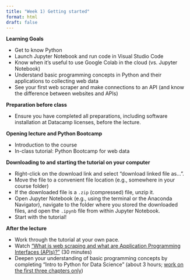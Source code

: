 ```yaml
---
title: "Week 1) Getting started"
format: html
draft: false
---
```


__Learning Goals__

- Get to know Python
- Launch Jupyter Notebook and run code in Visual Studio Code
- Know when it’s useful to use Google Colab in the cloud (vs. Jupyter Notebook)
- Understand basic programming concepts in Python and their applications to collecting web data
- See your first web scraper and make connections to an API (and know the difference between websites and APIs)

__Preparation before class__

- Ensure you have completed all preparations, including software installation at Datacamp licenses, before the lecture. 

__Opening lecture and Python Bootcamp__

- Introduction to the course
- In-class tutorial: Python Bootcamp for web data

::: {.callout-note}
__Downloading to and starting the tutorial on your computer__

- Right-click on the download link and select "download linked file as...".
- Move the file to a convenient file location (e.g., somewhere in your course folder)
- If the downloaded file is a `.zip` (compressed) file, unzip it.
- Open Jupyter Notebook (e.g., using the terminal or the Anaconda Navigator), navigate to the folder where you stored the downloaded files, and open the `.ipynb` file from within Jupyter Notebook.
- Start with the tutorial!
:::

__After the lecture__

- Work through the tutorial at your own pace.
- Watch ["What is web scraping and what are Application Programming Interfaces (APIs)?"](https://videocollege.uvt.nl/Mediasite/Play/41afff385bd74db2af5fb8507350ea521d) (30 minutes)
- Deepen your understanding of basic programming concepts by completing "Intro to Python for Data Science" (about 3 hours; [work on the first three chapters only](https://datacamp.com/courses/intro-to-python-for-data-science))